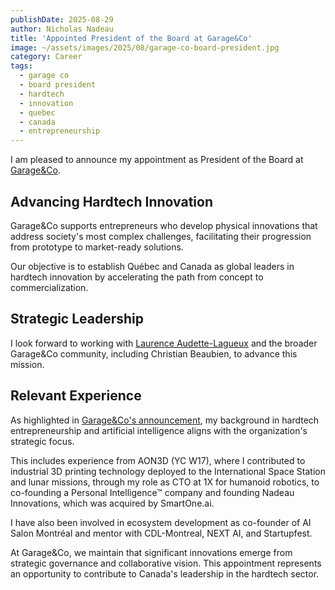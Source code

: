 ```yaml
---
publishDate: 2025-08-29
author: Nicholas Nadeau
title: 'Appointed President of the Board at Garage&Co'
image: ~/assets/images/2025/08/garage-co-board-president.jpg
category: Career
tags:
  - garage co
  - board president
  - hardtech
  - innovation
  - quebec
  - canada
  - entrepreneurship
---
```


I am pleased to announce my appointment as President of the Board at [Garage&Co](https://en.garageincubation.com/).

## Advancing Hardtech Innovation

Garage&Co supports entrepreneurs who develop physical innovations that address society's most complex challenges, facilitating their progression from prototype to market-ready solutions.

Our objective is to establish Québec and Canada as global leaders in hardtech innovation by accelerating the path from concept to commercialization.

## Strategic Leadership

I look forward to working with [Laurence Audette-Lagueux](https://www.linkedin.com/in/laurence-audette-lagueux/) and the broader Garage&Co community, including Christian Beaubien, to advance this mission.

## Relevant Experience

As highlighted in [Garage&Co's announcement](https://www.linkedin.com/posts/garageincubateur_garageincubation-gouvernance-hardtech-activity-7366875978754654208-MR67), my background in hardtech entrepreneurship and artificial intelligence aligns with the organization's strategic focus.

This includes experience from AON3D (YC W17), where I contributed to industrial 3D printing technology deployed to the International Space Station and lunar missions, through my role as CTO at 1X for humanoid robotics, to co-founding a Personal Intelligence™ company and founding Nadeau Innovations, which was acquired by SmartOne.ai.

I have also been involved in ecosystem development as co-founder of AI Salon Montréal and mentor with CDL-Montreal, NEXT AI, and Startupfest.

At Garage&Co, we maintain that significant innovations emerge from strategic governance and collaborative vision. This appointment represents an opportunity to contribute to Canada's leadership in the hardtech sector.

